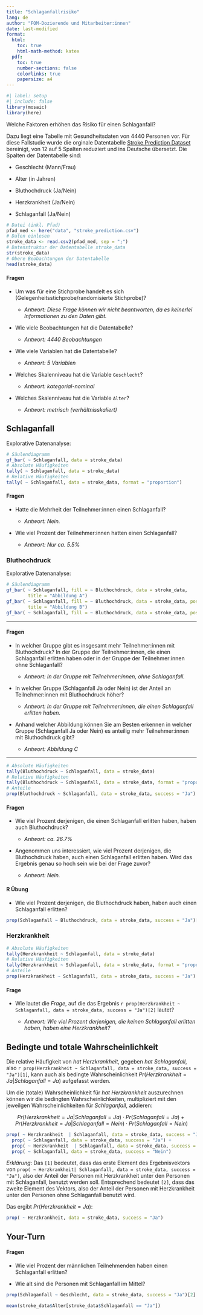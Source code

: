 ```yaml
---
title: "Schlaganfallrisiko"
lang: de
author: "FOM-Dozierende und Mitarbeiter:innen"
date: last-modified
format: 
  html:
    toc: true
    html-math-method: katex
  pdf:
    toc: true
    number-sections: false
    colorlinks: true 
    papersize: a4
---
```


```r
#| label: setup
#| include: false
library(mosaic)
library(here)
```

Welche Faktoren erhöhen das Risiko für einen Schlaganfall?

Dazu liegt eine Tabelle mit Gesundheitsdaten von 4440 Personen vor. Für diese Fallstudie wurde die orginale Datentabelle [Stroke Prediction Dataset](https://www.kaggle.com/datasets/fedesoriano/stroke-prediction-dataset/data "Stroke Prediction Dataset") bereinigt, von 12 auf 5 Spalten reduziert und ins Deutsche übersetzt. Die Spalten der Datentabelle sind:

-   Geschlecht (Mann/Frau)

-   Alter (in Jahren)

-   Bluthochdruck (Ja/Nein)

-   Herzkrankheit (Ja/Nein)

-   Schlaganfall (Ja/Nein)

<!-- Technischer Hinweis: das Paket here (https://here.r-lib.org/) ermöglicht einen einfacheren Umgang mit Datei(pfaden) innerhalb von RStudio Projekten. Die csv Datei "film.csv" befindet sich im Projektordner "data". -->

```r
# Datei (inkl. Pfad)
pfad_med <- here("data", "stroke_prediction.csv")
# Daten einlesen
stroke_data <- read.csv2(pfad_med, sep = ";")
# Datenstruktur der Datentabelle stroke_data
str(stroke_data)
# Obere Beobachtungen der Datentabelle
head(stroke_data)
```

#### Fragen

-   Um was für eine Stichprobe handelt es sich (Gelegenheitsstichprobe/randomisierte Stichprobe)?

    -   *Antwort: Diese Frage können wir nicht beantworten, da es keinerlei Informationen zu den Daten gibt.*

-   Wie viele Beobachtungen hat die Datentabelle?

    -   *Antwort: 4440 Beobachtungen*

-   Wie viele Variablen hat die Datentabelle?

    -   *Antwort: 5 Variablen*

-   Welches Skalenniveau hat die Variable `Geschlecht`?

    -   *Antwort: kategorial-nominal*

-   Welches Skalenniveau hat die Variable `Alter`?

    -   *Antwort: metrisch (verhältnisskaliert)*

## Schlaganfall

Explorative Datenanalyse:

```r
# Säulendiagramm
gf_bar( ~ Schlaganfall, data = stroke_data)
# Absolute Häufigkeiten
tally( ~ Schlaganfall, data = stroke_data)
# Relative Häufigkeiten
tally( ~ Schlaganfall, data = stroke_data, format = "proportion")
```

#### Fragen

-   Hatte die Mehrheit der Teilnehmer:innen einen Schlaganfall?

    -   *Antwort: Nein.*

-   Wie viel Prozent der Teilnehmer:innen hatten einen Schlaganfall?

    -   *Antwort: Nur ca. 5.5%*

### Bluthochdruck

Explorative Datenanalyse:

```r
# Säulendiagramm
gf_bar( ~ Schlaganfall, fill = ~ Bluthochdruck, data = stroke_data, 
        title = "Abbildung A")
gf_bar( ~ Schlaganfall, fill = ~ Bluthochdruck, data = stroke_data, position = position_dodge(),
        title = "Abbildung B")
gf_bar( ~ Schlaganfall, fill = ~ Bluthochdruck, data = stroke_data, position = "fill"         ,title = "Abbildung C")
```

------------------------------------------------------------------------

#### Fragen

-   In welcher Gruppe gibt es insgesamt mehr Teilnehmer:innen mit Bluthochdruck? In der Gruppe der Teilnehmer:innen, die einen Schlaganfall erlitten haben oder in der Gruppe der Teilnehmer:innen ohne Schlaganfall?

    -   *Antwort: In der Gruppe mit Teilnehmer:innen, ohne Schlaganfall.*
    
-   In welcher Gruppe (Schlaganfall Ja oder Nein) ist der Anteil an Teilnehmer:innen mit Bluthochdruck höher?

    -   *Antwort: In der Gruppe mit Teilnehmer:innen, die einen Schlaganfall erlitten haben.*

-   Anhand welcher Abbildung können Sie am Besten erkennen in welcher Gruppe (Schlaganfall Ja oder Nein) es anteilig mehr Teilnehmer:innen mit Bluthochdruck gibt?

    -   *Antwort: Abbildung C*

------------------------------------------------------------------------

```r
# Absolute Häufigkeiten
tally(Bluthochdruck ~ Schlaganfall, data = stroke_data)
# Relative Häufigkeiten
tally(Bluthochdruck ~ Schlaganfall, data = stroke_data, format = "proportion")
# Anteile
prop(Bluthochdruck ~ Schlaganfall, data = stroke_data, success = "Ja")
```

#### Fragen

-   Wie viel Prozent derjenigen, die einen Schlaganfall erlitten haben, haben auch Bluthochdruck?

    -   *Antwort: ca. 26.7%*

-   Angenommen uns interessiert, wie viel Prozent derjenigen, die Bluthochdruck haben, auch einen Schlaganfall erlitten haben. Wird das Ergebnis genau so hoch sein wie bei der Frage zuvor?

    -   *Antwort: Nein.*

#### R Übung

-   Wie viel Prozent derjenigen, die Bluthochdruck haben, haben auch einen Schlaganfall erlitten?

```r
prop(Schlaganfall ~ Bluthochdruck, data = stroke_data, success = "Ja")[1]
```

### Herzkrankheit

```r
# Absolute Häufigkeiten
tally(Herzkrankheit ~ Schlaganfall, data = stroke_data)
# Relative Häufigkeiten
tally(Herzkrankheit ~ Schlaganfall, data = stroke_data, format = "proportion")
# Anteile
prop(Herzkrankheit ~ Schlaganfall, data = stroke_data, success = "Ja")
```

#### Frage

-   Wie lautet die *Frage*, auf die das Ergebnis `r prop(Herzkrankheit ~ Schlaganfall, data = stroke_data, success = "Ja")[2]` lautet?

    -   *Antwort: Wie viel Prozent derjenigen, die keinen Schlaganfall erlitten haben, haben eine Herzkrankheit?*

## Bedingte und totale Wahrscheinlichkeit

Die relative Häufigkeit von *hat Herzkrankheit*, gegeben *hat Schlaganfall*, also `r prop(Herzkrankheit ~ Schlaganfall, data = stroke_data, success = "Ja")[1]`, kann auch als bedingte Wahrscheinlichkeit $Pr(Herzkrankheit = Ja | Schlaganfall = Ja)$ aufgefasst werden.

Um die (totale) Wahrscheinlichkeit für *hat Herzkrankheit* auszurechnen können wir die bedingten Wahrscheinlichkeiten, multipliziert mit den jeweilgen Wahrscheinlichkeiten für *Schlaganfall*, addieren:

$$
Pr(Herzkrankheit = Ja | Schlaganfall = Ja) \cdot Pr(Schlaganfall = Ja) + Pr(Herzkrankheit = Ja | Schlaganfall = Nein) \cdot Pr(Schlaganfall = Nein)
$$

```r
prop( ~ Herzkrankheit  | Schlaganfall, data = stroke_data, success = "Ja")[1] * 
  prop( ~ Schlaganfall, data = stroke_data, success = "Ja") +
  prop( ~ Herzkrankheit  | Schlaganfall, data = stroke_data, success = "Ja")[2] * 
  prop( ~ Schlaganfall, data = stroke_data, success = "Nein")
```

*Erklärung*: Das `[1]` bedeutet, dass das erste Element des Ergebnisvektors von `prop( ~ Herzkrankheit| Schlaganfall, data = stroke_data, success = "Ja")`, also der Anteil der Personen mit Herzkrankheit unter den Personen mit Schlaganfall, benutzt werden soll. Entsprechend bedeutet `[2]`, dass das zweite Element des Vektors, also der Anteil der Personen mit Herzkrankheit unter den Personen ohne Schlaganfall benutzt wird.

Das ergibt $Pr(Herzkrankheit= Ja)$:

```r
prop( ~ Herzkrankheit, data = stroke_data, success = "Ja")
```

## Your-Turn

#### Fragen

-   Wie viel Prozent der männlichen Teilnehmenden haben einen Schlaganfall erlitten?

-   Wie alt sind die Personen mit Schlaganfall im Mittel?

```r
prop(Schlaganfall ~ Geschlecht, data = stroke_data, success = "Ja")[2]

mean(stroke_data$Alter[stroke_data$Schlaganfall == "Ja"])
```
